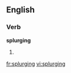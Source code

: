 
==English==

===Verb===
'''splurging'''

# {{present participle of|[[splurge]]}}

[[fr:splurging]]
[[vi:splurging]]
